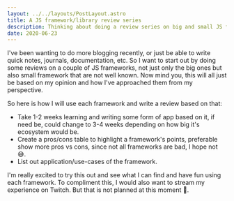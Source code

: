 ```yaml
---
layout: ../../layouts/PostLayout.astro
title: A JS framework/library review series
description: Thinking about doing a review series on big and small JS frameworks/libraries
date: 2020-06-23
---
```


I've been wanting to do more blogging recently, or just be able to write quick notes, journals, documentation,
etc. So I want to start out by doing some reviews on a couple of JS frameworks, not just only the big ones but also
small framework that are not well known. Now mind you, this will all just be based on my opinion and how I've approached
them from my perspective.

So here is how I will use each framework and write a review based on that:

- Take 1-2 weeks learning and writing some form of app based on it, if need be, could change to 3-4 weeks depending
  on how big it's ecosystem would be.
- Create a pros/cons table to highlight a framework's points, preferable show more pros vs cons, since not all frameworks
  are bad, I hope not 😅.
- List out application/use-cases of the framework.

I'm really excited to try this out and see what I can find and have fun using each framework. To compliment this, I
would also want to stream my experience on Twitch. But that is not planned at this moment 🤔.
